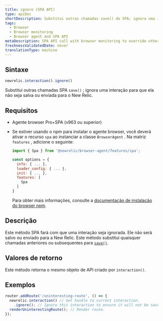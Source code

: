 ```yaml
---
title: ignore (SPA API)
type: apiDoc
shortDescription: Substitui outras chamadas save() do SPA; ignora uma interação para que ela não seja salva ou enviada para o New Relic.
tags:
  - Browser
  - Browser monitoring
  - Browser agent and SPA API
metaDescription: SPA API call with browser monitoring to override other save calls; ignores an interaction so it is not be saved or sent to New Relic.
freshnessValidatedDate: never
translationType: machine
---
```


## Sintaxe

```js
newrelic.interaction().ignore()
```

Substitui outras chamadas SPA `save()` ; ignora uma interação para que ela não seja salva ou enviada para o New Relic.

## Requisitos

* Agente browser Pro+SPA (v963 ou superior)

* Se estiver usando o npm para instalar o agente browser, você deverá ativar o recurso `spa` ao instanciar a classe `BrowserAgent` . Na matriz `features` , adicione o seguinte:

  ```js
  import { Spa } from '@newrelic/browser-agent/features/spa';

  const options = {
    info: { ... },
    loader_config: { ... },
    init: { ... },
    features: [
      Spa
    ]
  }
  ```

  Para obter mais informações, consulte a [documentação de instalação do browser npm](https://www.npmjs.com/package/@newrelic/browser-agent#new-relic-browser-agent).

## Descrição

Este método SPA fará com que uma interação seja ignorada. Ele não será salvo ou enviado para a New Relic. Este método substitui quaisquer chamadas anteriores ou subsequentes para [`save()`](/docs/browser/new-relic-browser/browser-agent-apis/browser-spa-api-newrelicinteractionsave).

## Valores de retorno

Este método retorna o mesmo objeto de API criado por `interaction()`.

## Exemplos

```js
router.addRoute('/uninteresting-route', () => {
  newrelic.interaction() // Get handle to current interaction.
    .ignore(); // Ignore this interaction to ensure it will not be saved.
  renderUninterestingRoute(); // Render route.
});
```
